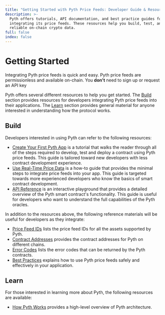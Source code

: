 ```yaml
---
title: "Getting Started with Pyth Price Feeds: Developer Guide & Resources"
description: >-
  Pyth offers tutorials, API documentation, and best practice guides for
  integrating its price feeds. These resources help you build, test, and deploy
  reliable on-chain crypto data.
full: false
index: false
---
```


# Getting Started

Integrating Pyth price feeds is quick and easy. Pyth price feeds are permissionless and available on-chain. You **don't** need to sign up or request an API key

Pyth offers several different resources to help you get started.
The [Build](#build) section provides resources for developers integrating Pyth price feeds into their applications.
The [Learn](#learn) section provides general material for anyone interested in understanding how the protocol works.

## Build

Developers interested in using Pyth can refer to the following resources:

- [Create Your First Pyth App](./create-your-first-pyth-app/) is a tutorial that walks the reader through all of the steps required to develop, test and deploy a contract using Pyth price feeds. This guide is tailored toward new developers with less contract development experience.
- [Use Real-Time Price Data](./use-real-time-data/) is a how-to guide that provides the minimal steps to integrate price feeds into your app. This guide is targeted towards more experienced developers who know the basics of smart contract development.
- [API Reference](./api-reference) is an interactive playground that provides a detailed overview of the Pyth smart contract's functionality. This guide is useful for developers who want to understand the full capabilities of the Pyth oracles.

In addition to the resources above, the following reference materials will be useful for developers as they integrate:

- [Price Feed IDs](https://www.pyth.network/developers/price-feed-ids) lists the price feed IDs for all the assets supported by Pyth.
- [Contract Addresses](./contract-addresses/) provides the contract addresses for Pyth on different chains.
- [Error Codes](./error-codes.mdx) lists the error codes that can be returned by the Pyth contracts.
- [Best Practices](./best-practices.mdx) explains how to use Pyth price feeds safely and effectively in your application.

## Learn

For those interested in learning more about Pyth, the following resources are available:

- [How Pyth Works](./how-pyth-works.mdx) provides a high-level overview of Pyth architecture.
